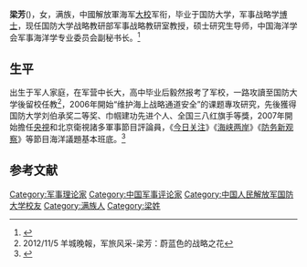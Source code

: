 {{for|明朝宦官|梁芳 (宦官)}}
{{Infobox person
|图像       = 
|图像大小   = 
|图像说明   = 
|姓名       = 梁芳
|英文名     = 
|原文名     = 
|本名       = 梁芳
|字 = 
|号 = 
|出生日期   = {{Birth date|1965|7|5}}
|出生地     = {{PRC}}黑龍江省
|死亡日期   = 
|死亡地     = 
|死因 = 
|墓地 = 
|纪念建筑   = 
|居住地     = 
|政党       = {{CPC}}
|政治运动   = 
|国籍       = {{PRC}}
|籍贯       = <!-- （仅限部分地区人士使用） -->
|别名       = 
|种族       = [[满族|满族]]
|语言       = [[汉语|汉语]]、[[英语|英语]]
|教育程度   = [[博士後|博士後]]
|母校       = 国防大学
|职业       = [[中国人民解放军军事家|军事家]]
|活跃时期   = 1999年-
|组织       = 中国海洋学会
|机构       = 
|研究领域   = [[军事|军事]]
|知名作品   = 《海上战略通道论》<br />《军种战略学》<br>《军种战略研究》<br>《海战史与未来海战研究》
|宗教信仰   = 
|配偶       = 
|伴侣       = 
|子女       = 
|父母       = 
|亲属       = 
|呼号       = 
|受影响于   = 
|影响于     = 
|获奖       =全国三八红旗手<br>全军外宣专家<br>巾帼建功先进个人<br>第四届军事科研优秀成果一等奖<br>国防大学刘伯承奖二等奖
|网站       = 
|签名       = 
}}
'''梁芳'''({{bd|1965年|7月5日|catIdx=L梁}})，女，满族，中國解放軍海军[[大校|大校]]军衔，毕业于国防大学，军事战略学[[博士|博士]]，现任国防大学战略教研部军事战略教研室教授，硕士研究生导师，中国海洋学会军事海洋学专业委员会副秘书长。<ref>{{Cite web |url=http://military.cntv.cn/2015/06/06/VIDE1433566322581660.shtml |title=央視-梁芳主講一带一路与海上战略通道 |accessdate=2015-06-12 |archive-date=2015-06-08 |archive-url=https://web.archive.org/web/20150608162627/http://military.cntv.cn/2015/06/06/VIDE1433566322581660.shtml |dead-url=no }}</ref>

==生平==
出生于军人家庭，在军营中长大，高中毕业后毅然报考了军校，一路攻讀至国防大学後留校任教<ref>2012/11/5 羊城晚報，军旅风采-梁芳：蔚蓝色的战略之花</ref>，2006年開始“维护海上战略通道安全”的课题專攻研究，先後獲得国防大学刘伯承奖二等奖、巾帼建功先进个人、全国三八红旗手等獎，2007年開始擔任[[中国中央电视台|央視]]和北京衛視諸多軍事節目評論員，《[[今日关注_(中国中央电视台)|今日关注]]》《[[海峡两岸_(电视节目)|海峡两岸]]》《[[防务新观察|防务新观察]]》等節目海洋議題基本班底。<ref>{{Cite web |url=http://mil.sohu.com/20150213/n408985770.shtml |title=梁芳：国防大学战略教研部教授 |accessdate=2015-06-17 |archive-date=2015-06-17 |archive-url=https://web.archive.org/web/20150617165416/http://mil.sohu.com/20150213/n408985770.shtml |dead-url=no }}</ref>

==参考文献==
{{reflist}}

{{中国人民解放军海军}}
{{DEFAULTSORT:L}}
[[Category:军事理论家|Category:军事理论家]]
[[Category:中国军事评论家|Category:中国军事评论家]]
[[Category:中国人民解放军国防大学校友|Category:中国人民解放军国防大学校友]]
[[Category:满族人|Category:满族人]]
[[Category:梁姓|Category:梁姓]]